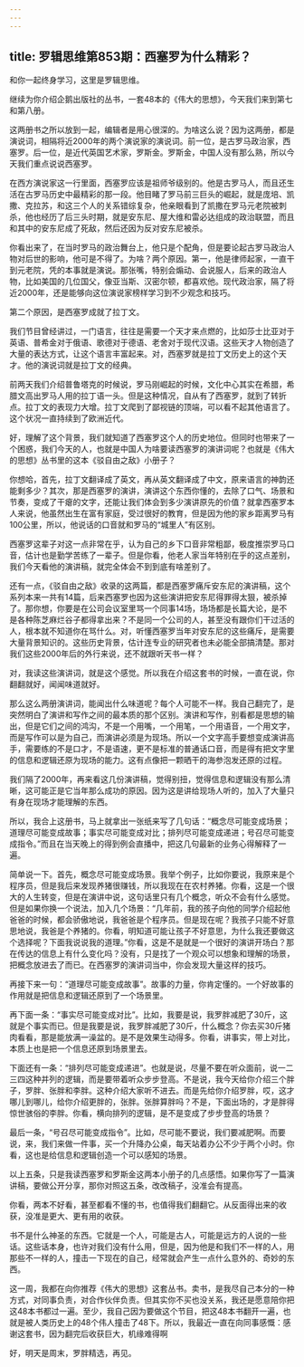 ```yaml
---
---
---
```

title: 罗辑思维第853期：西塞罗为什么精彩？
---

和你一起终身学习，这里是罗辑思维。

继续为你介绍企鹅出版社的丛书，一套48本的《伟大的思想》，今天我们来到第七和第八册。

这两册书之所以放到一起，编辑者是用心很深的。为啥这么说？因为这两册，都是演说词，相隔将近2000年的两个演说家的演说词。前一位，是古罗马政治家，西塞罗。后一位，是近代英国艺术家，罗斯金。罗斯金，中国人没有那么熟，所以今天我们重点说说西塞罗。

在西方演说家这一行里面，西塞罗应该是祖师爷级别的。他是古罗马人，而且还生活在古罗马历史中最精彩的那一段。他目睹了罗马前三巨头的崛起，就是庞培、凯撒、克拉苏，和这三个人的关系错综复杂，他亲眼看到了凯撒在罗马元老院被刺杀，他也经历了后三头时期，就是安东尼、屋大维和雷必达组成的政治联盟，而且和其中的安东尼成了死敌，然后还因为反对安东尼被杀。

你看出来了，在当时罗马的政治舞台上，他只是个配角，但是要论起古罗马政治人物对后世的影响，他可是不得了。为啥？两个原因。第一，他是律师起家，一直干到元老院，凭的本事就是演说。那张嘴，特别会煽动、会说服人，后来的政治人物，比如美国的几位国父，像亚当斯、汉密尔顿，都喜欢他。现代政治家，隔了将近2000年，还是能够向这位演说家榜样学习到不少观念和技巧。

第二个原因，是西塞罗成就了拉丁文。

我们节目曾经讲过，一门语言，往往是需要一个天才来点燃的，比如莎士比亚对于英语、普希金对于俄语、歌德对于德语、老舍对于现代汉语。这些天才人物创造了大量的表达方式，让这个语言丰富起来。对，西塞罗就是拉丁文历史上的这个天才。他的演说词就是拉丁文的经典。

前两天我们介绍普鲁塔克的时候说，罗马刚崛起的时候，文化中心其实在希腊，希腊文高出罗马人用的拉丁语一头。但是这种情况，自从有了西塞罗，就到了转折点。拉丁文的表现力大增。拉丁文爬到了鄙视链的顶端，可以看不起其他语言了。这个状况一直持续到了欧洲近代。

好，理解了这个背景，我们就知道了西塞罗这个人的历史地位。但同时也带来了一个困惑，我们今天的人，也就是中国人为啥要读西塞罗的演讲词呢？也就是《伟大的思想》丛书里的这本《驳自由之敌》小册子？

你想哈，首先，拉丁文翻译成了英文，再从英文翻译成了中文，原来语言的神韵还能剩多少？其次，那是西塞罗的演讲，演讲这个东西你懂的，去除了口气、场景和节奏，变成了干瘪的文字，还能让我们体会到多少演讲原先的价值？就拿西塞罗本人来说，他虽然出生在富有家庭，受过很好的教育，但是因为他的家乡距离罗马有100公里，所以，他说话的口音就和罗马的“城里人”有区别。

西塞罗这辈子对这一点非常在乎，认为自己的乡下口音非常粗鄙，极度推崇罗马口音，估计也是勤学苦练了一辈子。但是你看，他老人家当年特别在乎的这点差别，我们今天看他的演讲稿，就完全体会不到到底有啥差别了。

还有一点，《驳自由之敌》收录的这两篇，都是西塞罗痛斥安东尼的演讲稿，这个系列本来一共有14篇，后来西塞罗也因为这些演讲把安东尼得罪得太狠，被杀掉了。那你想，你要是在公司会议室里骂一个同事14场，场场都是长篇大论，是不是各种陈芝麻烂谷子都得拿出来？不是同一个公司的人，甚至没有跟你们干过活的人，根本就不知道你在骂什么。对，听懂西塞罗当年对安东尼的这些痛斥，是需要大量背景知识的。这些历史背景，估计连专业的研究者也未必能全部搞清楚。那对我们这些2000年后的外行来说，还不就跟听天书一样？

对，我读这些演讲词，就是这个感觉。所以我在介绍这套书的时候，一直在说，你翻翻就好，闻闻味道就好。

那么这么两册演讲词，能闻出什么味道呢？每个人可能不一样。我自己翻完了，是突然明白了演讲和写作之间的最本质的那个区别。演讲和写作，别看都是思想的输出，但是它们之间的鸿沟，不是一个用嘴，一个用笔，一个用语音，一个用文字，而是写作可以是为自己，而演讲必须是为现场。所以一个文字高手要想变成演讲高手，需要练的不是口才，不是语速，更不是标准的普通话口音，而是得有把文字里的信息和逻辑还原为现场的能力。这有点像把一颗晒干的海参泡发还原的过程。

我们隔了2000年，再来看这几份演讲稿，觉得别扭，觉得信息和逻辑没有那么清晰，这可能正是它当年那么成功的原因。因为这是讲给现场人听的，加入了大量只有身在现场才能理解的东西。

所以，我合上这册书，马上就拿出一张纸来写了几句话：“概念尽可能变成场景；道理尽可能变成故事；事实尽可能变成对比；排列尽可能变成递进；号召尽可能变成指令。”而且在当天晚上的得到例会直播中，把这几句最新的业务心得解释了一遍。

简单说一下。首先，概念尽可能变成场景。我举个例子，比如你要说，我原来是个程序员，但是我后来发现养猪很赚钱，所以我现在在农村养猪。你看，这是一个很大的人生转变，但是在演讲中说，这句话里只有几个概念，听众不会有什么感觉。但是如果你换一个说法，加入几个场景：“几年前，我的孩子向他的同学介绍起他爸爸的时候，都会骄傲地说，我爸爸是个程序员。但是现在呢？我孩子只能不好意思地说，我爸是个养猪的。你看，明知道可能让孩子不好意思，为什么我还要做这个选择呢？下面我说说我的道理。”你看，这是不是就是一个很好的演讲开场白？那在传达的信息上有什么变化吗？没有，只是找了一个观众可以想象和理解的场景，把概念放进去了而已。在西塞罗的演讲词当中，你会发现大量这样的技巧。

再接下来一句：“道理尽可能变成故事”。故事的力量，你肯定懂的。一个好故事的作用就是把信息和逻辑还原到了一个场景里。

再下面一条：“事实尽可能变成对比”。比如，我要是说，我罗胖减肥了30斤，这就是个事实而已。但是我要是说，我罗胖减肥了30斤，什么概念？你去买30斤猪肉看看，那是能放满一澡盆的。是不是效果生动得多。你看，讲事实，带上对比，本质上也是把一个信息还原到场景里去。

下面还有一条：“排列尽可能变成递进”。也就是说，尽量不要在听众面前，说一二三四这种并列的逻辑，而是要带着听众步步登高。不是说，我今天给你介绍三个胖子，罗胖、张胖和李胖。这种介绍大家听不进去。而是先给你介绍罗胖，哎，这才哪儿到哪儿，给你介绍更胖的，张胖。张胖算胖吗？不是，下面出场的，才是胖得惊世骇俗的李胖。你看，横向排列的逻辑，是不是变成了步步登高的场景？

最后一条，“号召尽可能变成指令”。比如，尽可能不要说，我们要减肥啊。而要说，来，我们来做一件事，买一个升降办公桌，每天站着办公不少于两个小时。你看，这也是给信息和逻辑创造一个可以感知的场景。

以上五条，只是我读西塞罗和罗斯金这两本小册子的几点感悟。如果你写了一篇演讲稿，要做公开分享，那你对照这五条，改改稿子，没准会有提高。

你看，两本不好看，甚至都看不懂的书，也值得我们翻翻它。从反面得出来的收获，没准是更大、更有用的收获。

书不是什么神圣的东西。它就是一个人，可能是古人，可能是远方的人说的一些话。这些话本身，也许对我们没有什么用，但是，因为他是和我们不一样的人，用那些不一样的人，撞击一下现在的自己，经常就会产生一点什么意外的、奇妙的东西。

这一周，我都在向你推荐《伟大的思想》这套丛书。卖书，是我尽自己本分的一种方式，对同事负责，对合作伙伴负责。但其实你不买也没关系，我还是愿意陪你把这48本书都过一遍。至少，我自己因为要做这个节目，把这48本书翻开一遍，也就是被人类历史上的48个伟人撞击了48下。所以，我最近一直在向同事感慨：感谢这套书，因为翻完后收获巨大，机缘难得啊

好，明天是周末，罗胖精选，再见。

